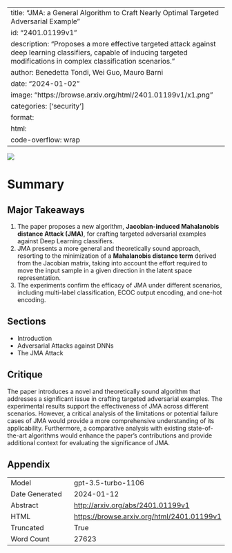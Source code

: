 
---
title: "JMA: a General Algorithm to Craft Nearly Optimal Targeted Adversarial Example"
id: "2401.01199v1"
description: "Proposes a more effective targeted attack against deep learning classifiers, capable of inducing targeted modifications in complex classification scenarios."
author: Benedetta Tondi, Wei Guo, Mauro Barni
date: "2024-01-02"
image: "https://browse.arxiv.org/html/2401.01199v1/x1.png"
categories: ['security']
format:
  html:
    code-overflow: wrap
---

![](https://browse.arxiv.org/html/2401.01199v1/x1.png)

# Summary

## Major Takeaways
1. The paper proposes a new algorithm, **Jacobian-induced Mahalanobis distance Attack (JMA)**, for crafting targeted adversarial examples against Deep Learning classifiers.
2. JMA presents a more general and theoretically sound approach, resorting to the minimization of a **Mahalanobis distance term** derived from the Jacobian matrix, taking into account the effort required to move the input sample in a given direction in the latent space representation.
3. The experiments confirm the efficacy of JMA under different scenarios, including multi-label classification, ECOC output encoding, and one-hot encoding.

## Sections
- Introduction
- Adversarial Attacks against DNNs
- The JMA Attack

## Critique
The paper introduces a novel and theoretically sound algorithm that addresses a significant issue in crafting targeted adversarial examples. The experimental results support the effectiveness of JMA across different scenarios. However, a critical analysis of the limitations or potential failure cases of JMA would provide a more comprehensive understanding of its applicability. Furthermore, a comparative analysis with existing state-of-the-art algorithms would enhance the paper's contributions and provide additional context for evaluating the significance of JMA.

## Appendix

|          |          |
|----------|----------|
| Model     | gpt-3.5-turbo-1106       |
| Date Generated     | 2024-01-12       |
| Abstract | [http://arxiv.org/abs/2401.01199v1](http://arxiv.org/abs/2401.01199v1)        |
| HTML     | [https://browse.arxiv.org/html/2401.01199v1](https://browse.arxiv.org/html/2401.01199v1)       |
| Truncated       | True       |
| Word Count       | 27623       |